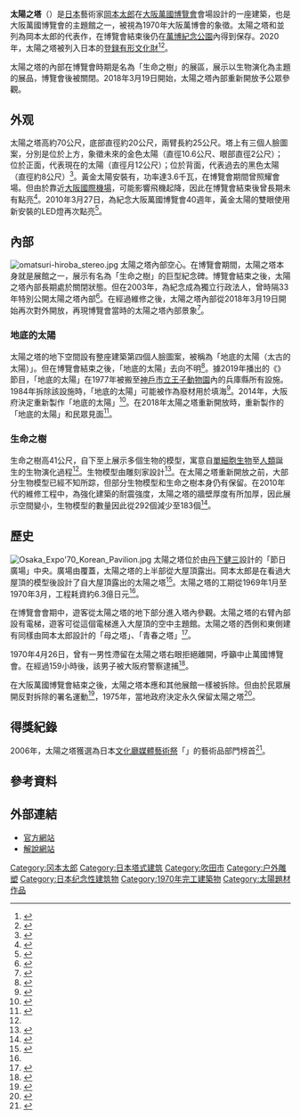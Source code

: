 {{Infobox building
|name               = 太陽之塔
|native_name        = 太陽の塔
|native_name_lang   = ja
|image              = File:梅丹本舗 (2813134756).jpg
|image_size         = 250px
|caption            = 太阳之塔（位於圖中左側）
|location           = 〒565-0826<br>{{JPN}}[[大阪府|大阪府]][[吹田市|吹田市]][[萬博紀念公園|萬博紀念公園]]1-1
|coordinates    = {{coord|34|48|34.7|N|135|31|56.3|E|region:JP-14_type:landmark|display=inline,title}}
|start_date         = 1968年12月
|completion_date    = 1970年2月
|opening            = 
|building_type      = 
|antenna_spire      = 70米
|roof               = 
|top_floor          = 
|floor_count        = 
|elevator_count     = 
|cost               = 
|floor_area         = 
|architect          = [[冈本太郎|冈本太郎]]
|structural_engineer= 坪井善胜、吉川健、植田昌吾<ref>{{cite web|url=https://cakes.mu/posts/9788|script-title=ja:日本の民衆の心に響いたベラボーな建築：第6章（2）|accessdate=2021-04-11|publisher={{lang|ja|cakes}}|language=ja|deadurl=no|archive-date=2021-04-11|archive-url=https://web.archive.org/web/20210411140520/https://cakes.mu/posts/9788}}</ref>
|main_contractor    = [[大林組|大林組]]、[[竹中工務店|竹中工務店]]、藤田組<ref name="ken">{{cite web|url=https://web.archive.org/web/20080501061132/http://www.o-wave.or.jp/new/project/file01.html|script-title=ja:東洋初の万国博覧会　EXPO'70|accessdate=2021-03-05|publisher={{lang|ja|O-WAVE}}|language=ja|deadurl=yes|archive-date=2008-05-01|archive-url=https://web.archive.org/web/20080501061132/http://www.o-wave.or.jp/new/project/file01.html}}</ref>
|developer          = 
|owner              = 
|management         = 
|references         = 
}}

'''太陽之塔'''（{{jpn|j=太陽の塔|hg=たいようのとう|rm=taiyō no tō}}）是[[日本|日本]]藝術家[[岡本太郎|岡本太郎]]在[[1970年世界博覽會|大阪萬國博覽會]]會場設計的一座建築，也是大阪萬國博覽會的主題館之一，被視為1970年大阪萬博會的象徵。太陽之塔和{{link-ja|明日的神話|明日の神話}}並列為岡本太郎的代表作，在博覽會結束後仍在[[萬博紀念公園|萬博紀念公園]]內得到保存。2020年，太陽之塔被列入日本的[[登録有形文化財|登録有形文化財]]<ref name="kanpo">{{lang|ja|令和2年8月17日文部科学省告示第106号}}</ref><ref name="bunkacho20200320">{{cite web|url=https://www.bunka.go.jp/koho_hodo_oshirase/hodohappyo/92093901.html|script-title=ja:文化審議会の答申（登録有形文化財（建造物）の登録）について|accessdate=2021-04-11|publisher={{lang|ja|文化庁}}|language=ja|deadurl=no|archive-date=2021-04-11|archive-url=https://web.archive.org/web/20210411140520/https://www.bunka.go.jp/koho_hodo_oshirase/hodohappyo/92093901.html}}</ref>。

太陽之塔的內部在博覽會時期是名為「生命之樹」的展區，展示以生物演化為主題的展品，博覽會後被關閉。2018年3月19日開始，太陽之塔內部重新開放予公眾參觀。

== 外观 ==
太陽之塔高約70公尺，底部直徑約20公尺，兩臂長約25公尺。塔上有三個人臉圖案，分別是位於上方，象徵未來的金色太陽（直徑10.6公尺、眼部直徑2公尺）；位於正面，代表現在的太陽（直徑月12公尺）；位於背面，代表過去的黑色太陽（直徑約8公尺）<ref name="EXPO">{{cite web|url=https://www.expo70-park.jp/cause/expo/tower-of-sun/|script-title=ja:太陽の塔|accessdate=2021-04-11|publisher={{lang|ja|万博記念公園}}|language=ja|deadurl=no|archive-date=2021-04-11|archive-url=https://web.archive.org/web/20210411140520/https://www.expo70-park.jp/cause/expo/tower-of-sun/}}</ref>。黃金太陽安裝有{{link-en|氙氣燈|Xenon arc lamp}}，功率達3.6千瓦，在博覽會期間曾照耀會場。但由於靠近[[大阪國際機場|大阪國際機場]]，可能影響飛機起降，因此在博覽會結束後曾長期未有點亮<ref>{{cite web|url=https://www.edo-tokyo-museum.or.jp/en/s-exhibition/feature/968/%E5%A4%AA%E9%99%BD%E3%81%AE%E5%A1%94%E3%80%80%E9%BB%84%E9%87%91%E3%81%AE%E9%A1%94/|script-title=ja:太陽の塔　黄金の顔|accessdate=2021-04-11|publisher={{lang|ja|江戸東京博物館}}|language=ja|deadurl=no|archive-date=2021-04-11|archive-url=https://web.archive.org/web/20210411140520/https://www.edo-tokyo-museum.or.jp/en/s-exhibition/feature/968/%E5%A4%AA%E9%99%BD%E3%81%AE%E5%A1%94%E3%80%80%E9%BB%84%E9%87%91%E3%81%AE%E9%A1%94/}}</ref>。2010年3月27日，為紀念大阪萬國博覽會40週年，黃金太陽的雙眼使用新安裝的LED燈再次點亮<ref>{{cite web|url=https://www.expo70-park.jp/sys/wp-content/uploads/kouendayori_1004.pdf|script-title=ja:万博公園だより|accessdate=2021-04-11|publisher={{lang|ja|万博記念公園}}|language=ja|deadurl=no|archive-date=2015-12-10|archive-url=https://web.archive.org/web/20151210015953/http://www.expo70-park.jp/sys/wp-content/uploads/kouendayori_1004.pdf}}</ref>。

== 內部 ==
[[File:omatsuri-hiroba_stereo.jpg|left]]
太陽之塔內部空心。在博覽會期間，太陽之塔本身就是展館之一，展示有名為「生命之樹」的巨型紀念碑。博覽會結束之後，太陽之塔內部長期處於關閉狀態。但在2003年，為紀念{{link-ja|日本萬國博覽會紀念機構|日本万国博覧会記念機構}}成為獨立行政法人，曾時隔33年特別公開太陽之塔內部<ref>{{cite web|url=http://park.expo70.or.jp/pdf/taiyou_ancoal.pdf|script-title=ja:太陽の塔内アンコール公開のご案内|accessdate=2021-04-11|publisher={{lang|ja|万博記念公園}}|language=ja|deadurl=yes|archive-date=2012-11-15|archive-url=https://web.archive.org/web/20121115012924/http://park.expo70.or.jp/pdf/taiyou_ancoal.pdf}}</ref>。在經過維修之後，太陽之塔內部從2018年3月19日開始再次對外開放，再現博覽會當時的太陽之塔內部景象<ref name="tree">{{cite web|url=https://www.walkerplus.com/article/144074/|script-title=ja:“太陽の塔”内部を写真で徹底解説！48年たっても衰えない生命のエネルギーは圧巻|accessdate=2021-04-11|publisher={{lang|ja|ウォーカープラス}}|language=ja|archive-date=2021-04-11|archive-url=https://web.archive.org/web/20210411140518/https://www.walkerplus.com/article/144074/|dead-url=no}}</ref>。
===地底的太陽===
太陽之塔的地下空間設有整座建築第四個人臉圖案，被稱為「地底的太陽（太古的太陽）」。但在博覽會結束之後，「地底的太陽」去向不明<ref>{{cite web|url=https://www.j-cast.com/2010/03/12062218.html?p=all|script-title=ja:「太陽の塔の顔」ミステリー　大阪万博40年未だに探索続く|accessdate=2021-04-11|publisher={{lang|ja|J-CASTニュース}}|language=ja|archive-date=2021-04-11|archive-url=https://web.archive.org/web/20210411140520/https://www.j-cast.com/2010/03/12062218.html?p=all|dead-url=no}}</ref>。據2019年播出的《{{link-ja|志村&所的戰鬥正月|志村&所の戦うお正月}}》節目，「地底的太陽」在1977年被搬至[[神戶市立王子動物園|神戶市立王子動物園]]內的兵庫縣所有設施。1984年拆除該設施時，「地底的太陽」可能被作為廢材用於填海<ref>{{cite web|url=https://kakaku.com/tv/channel=10/programID=7649/episodeID=1226266/|script-title=ja:「志村＆所の戦うお正月」で紹介された情報|accessdate=2021-04-11|publisher={{lang|ja|価格.com}}|language=ja|archive-date=2021-04-11|archive-url=https://web.archive.org/web/20210411140520/https://kakaku.com/tv/channel=10/programID=7649/episodeID=1226266/|dead-url=no}}</ref>。2014年，大阪府決定重新製作「地底的太陽」<ref>{{cite web|url=https://www.nikkei.com/article/DGXLASDG3100N_R30C14A7CC0000/|script-title=ja:太陽の塔、「第4の顔」復元へ　大阪府が方針決定|accessdate=2021-04-11|publisher={{lang|ja|日本経済新聞}}|language=ja|archive-date=2021-04-11|archive-url=https://web.archive.org/web/20210411140518/https://www.nikkei.com/article/DGXLASDG3100N_R30C14A7CC0000/|dead-url=no}}</ref>。在2018年太陽之塔重新開放時，重新製作的「地底的太陽」和民眾見面<ref>{{cite web|url=https://www.asahi.com/articles/ASL393PY0L39PTIL00J.html|script-title=ja:太陽の塔、鮮やかに再生　岡本太郎「生命の樹は血流だ」|accessdate=2021-04-11|publisher={{lang|ja|朝日新聞デジタル}}|language=ja|archive-date=2021-04-11|archive-url=https://web.archive.org/web/20210411140519/https://www.asahi.com/articles/ASL393PY0L39PTIL00J.html|dead-url=no}}</ref>。
=== 生命之樹 ===
生命之樹高41公尺，自下至上展示多個生物的模型，寓意自[[單細胞生物|單細胞生物]]至[[人類|人類]]誕生的生物演化過程<ref name="tree"></ref>。生物模型由雕刻家{{link-ja|成田亨|成田亨}}設計<ref>{{cite web|url=https://www.tobunken.go.jp/materials/bukko/28249.html|script-title=ja:成田亨|accessdate=2021-04-11|publisher={{lang|ja|東京文化財研究所}}|language=ja|archive-date=2021-01-25|archive-url=https://web.archive.org/web/20210125100627/https://www.tobunken.go.jp/materials/bukko/28249.html|dead-url=no}}</ref>。在太陽之塔重新開放之前，大部分生物模型已經不知所踪，但部分生物模型和生命之樹本身仍有保留。在2010年代的維修工程中，為強化建築的耐震強度，太陽之塔的牆壁厚度有所加厚，因此展示空間變小，生物模型的數量因此從292個減少至183個<ref>{{cite web|url=https://www.itmedia.co.jp/business/articles/1801/17/news025_2.html|script-title=ja:「太陽の塔」内部公開迫る　48年前大阪万博からどう進化？|accessdate=2021-04-11|publisher={{lang|ja|IT media}}|language=ja|archive-date=2021-04-11|archive-url=https://web.archive.org/web/20210411140518/https://www.itmedia.co.jp/business/articles/1801/17/news025_2.html|dead-url=no}}</ref>。

== 歷史 ==
[[File:Osaka_Expo'70_Korean_Pavilion.jpg|right]]
太陽之塔位於由[[丹下健三|丹下健三]]設計的「節日廣場」中央。廣場由{{link-ja|大屋頂 (大阪萬國博覽會)|大屋根 (大阪万博)|大屋頂}}覆蓋，太陽之塔的上半部從大屋頂露出。岡本太郎是在看過大屋頂的模型後設計了自大屋頂露出的太陽之塔<ref>{{cite web|url=https://www.sankei.com/west/news/160127/wst1601270001-n1.html|script-title=ja:太陽の塔は世界遺産にふさわしいか　岡本太郎、石原慎太郎、小松左京|accessdate=2021-04-11|publisher={{lang|ja|産経WEST}}|language=ja|archive-date=2021-04-11|archive-url=https://web.archive.org/web/20210411140518/https://www.sankei.com/west/news/160127/wst1601270001-n1.html|dead-url=no}}</ref>。太陽之塔的工期從1969年1月至1970年3月，工程耗資約6.3億日元<ref name="EXPO"></ref>。

在博覽會會期中，遊客從太陽之塔的地下部分進入塔內參觀。太陽之塔的右臂內部設有電梯，遊客可從這個電梯進入大屋頂的空中主題館。太陽之塔的西側和東側建有同樣由岡本太郎設計的「母之塔」、「青春之塔」<ref>{{cite web|url=https://style.nikkei.com/article/DGXNASIH30005_Q1A630C1AA1P00?page=3|script-title=ja:「太陽の塔」はなぜ残った　大阪万博の謎|accessdate=2021-04-11|publisher={{lang|ja|NIKKEI STYLE}}|language=ja|archive-date=2020-11-05|archive-url=https://web.archive.org/web/20201105113419/https://style.nikkei.com/article/DGXNASIH30005_Q1A630C1AA1P00/?page=3|dead-url=no}}</ref>。

1970年4月26日，曾有一男性滯留在太陽之塔右眼拒絕離開，呼籲中止萬國博覽會。在經過159小時後，該男子被大阪府警察逮捕<ref>{{cite web|url=http://www.asahi.com/gallery/tower-of-the-sun/banpaku35.html|script-title=ja:再生！太陽の塔は世界遺産にふさわしいか　岡本太郎、石原慎太郎、小松左京|accessdate=2021-04-11|publisher={{lang|ja|朝日新聞デジタル}}|language=ja|archive-date=2021-04-11|archive-url=https://web.archive.org/web/20210411140522/http://www.asahi.com/gallery/tower-of-the-sun/banpaku35.html|dead-url=no}}</ref>。

在大阪萬國博覽會結束之後，太陽之塔本應和其他展館一樣被拆除。但由於民眾展開反對拆除的署名運動<ref>{{cite web|url=https://www.sankei.com/life/news/200319/lif2003190045-n1.html|script-title=ja:太陽の塔「世界遺産への第一歩」「未来輝かせて」|accessdate=2021-04-11|publisher={{lang|ja|産経新聞}}|language=ja|archive-date=2020-09-03|archive-url=https://web.archive.org/web/20200903173855/https://www.sankei.com/life/news/200319/lif2003190045-n1.html|dead-url=no}}</ref>，1975年，當地政府決定永久保留太陽之塔<ref>{{cite web|url=https://smtrc.jp/town-archives/city/senri/p06.html|script-title=ja:千里|accessdate=2021-04-11|publisher={{lang|ja|三井住友トラスト不動産}}|language=ja|archive-date=2021-04-11|archive-url=https://web.archive.org/web/20210411140520/https://smtrc.jp/town-archives/city/senri/p06.html|dead-url=no}}</ref>。

== 得獎紀錄 ==

2006年，太陽之塔獲選為日本[[文化廳媒體藝術祭|文化廳媒體藝術祭]]「{{tsl|ja|日本のメディア芸術100選|日本媒體藝術100選}}」的藝術品部門榜首<ref>{{Cite web |url=http://plaza.bunka.go.jp/hundred/bumon_art.html|script-title=ja:【アート部門】日本のメディアを照らす『太陽の塔』|publisher=文化庁|accessdate=2015-12-14|language=ja|archiveurl=https://web.archive.org/web/20110706162239/http://plaza.bunka.go.jp/hundred/bumon_art.html|archivedate=2011-07-06}}</ref>。

== 參考資料 ==
{{Reflist|2}}

== 外部連結 ==
{{Commonscat|Tower of the Sun}}
* [http://taiyounotou-expo70.jp 官方網站] {{Wayback|url=http://taiyounotou-expo70.jp/ |date=20210709182702 }}
* [http://www1.u-netsurf.ne.jp/~kitada/doc/taiyo/ 解說網站] {{Wayback|url=http://www1.u-netsurf.ne.jp/~kitada/doc/taiyo/ |date=20200122144512 }}

[[Category:冈本太郎|Category:冈本太郎]]
[[Category:日本塔式建筑|Category:日本塔式建筑]]
[[Category:吹田市|Category:吹田市]]
[[Category:户外雕塑|Category:户外雕塑]]
[[Category:日本纪念性建筑物|Category:日本纪念性建筑物]]
[[Category:1970年完工建築物|Category:1970年完工建築物]]
[[Category:太陽題材作品|Category:太陽題材作品]]